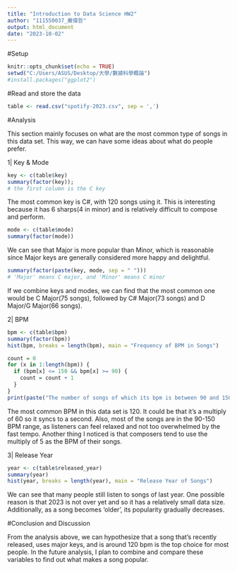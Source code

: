 ```yaml
---
title: "Introduction to Data Science HW2"
author: "111550037_嚴偉哲"
output: html_document
date: "2023-10-02"
---
```


#Setup

```r
knitr::opts_chunk$set(echo = TRUE)
setwd("C:/Users/ASUS/Desktop/大學/數據科學概論")
#install.packages("ggplot2")
```

#Read and store the data

```r
table <- read.csv("spotify-2023.csv", sep = ',')
```

#Analysis

This section mainly focuses on what are the most common type of songs in this data set. This way, we can have some ideas about what do people prefer.

1| Key & Mode

```r
key <- c(table$key)
summary(factor(key));
# the first column is the C key
```
  The most common key is C#, with 120 songs using it. This is interesting because it has 6 sharps(4 in minor) and is relatively difficult to compose and perform.

```r
mode <- c(table$mode)
summary(factor(mode))
```
  We can see that Major is more popular than Minor, which is reasonable since Major keys are generally considered more happy and delightful.

```r
summary(factor(paste(key, mode, sep = " ")))
# 'Major' means C major, and 'Minor' means C minor
```
  If we combine keys and modes, we can find that the most common one would be C Major(75 songs), followed by C# Major(73 songs) and D Major/G Major(66 songs).
  
2| BPM

```r
bpm <- c(table$bpm)
summary(factor(bpm))
hist(bpm, breaks = length(bpm), main = "Frequency of BPM in Songs")
```
```r
count = 0
for (x in 1:length(bpm)) {
  if (bpm[x] <= 150 && bpm[x] >= 90) {
    count = count + 1
  }
}
print(paste("The number of songs of which its bpm is between 90 and 150 is", count, "."))
```
  The most common BPM in this data set is 120. It could be that it's a multiply of 60 so it syncs to a second. Also, most of the songs are in the 90-150 BPM range, as listeners can feel relaxed and not too overwhelmed by the fast tempo.
  Another thing I noticed is that composers tend to use the multiply of 5 as the BPM of their songs.
  
3| Release Year

```r
year <- c(table$released_year)
summary(year)
hist(year, breaks = length(year), main = "Release Year of Songs")
```
  We can see that many people still listen to songs of last year. One possible reason is that 2023 is not over yet and so it has a relatively small data size.
Additionally, as a song becomes 'older', its popularity gradually decreases.


#Conclusion and Discussion

From the analysis above, we can hypothesize that a song that's recently released, uses major keys, and is around 120 bpm is the top choice for most people. In the future analysis, I plan to combine and compare these variables to find out what makes a song popular.